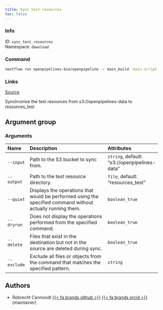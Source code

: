 ```yaml
---
title: Sync test resources
toc: false
---
```


::: {.column-margin}

### Info

ID: `sync_test_resources`  
Namespace: `download`

### Command

```bash
nextflow run openpipelines-bio/openpipeline -r main_build -main-script target/nextflow/download/sync_test_resources/main.nf --help
```

### Links
[Source](https://github.com/openpipelines-bio/openpipeline/blob/main/src/download/sync_test_resources){.btn-action .btn-sm .btn-info .btn role="button"}
:::

Synchronise the test resources from s3://openpipelines-data to resources_test

## Argument group

### Arguments



|Name        |Description                                                                                                |Attributes                                   |
|:-----------|:----------------------------------------------------------------------------------------------------------|:--------------------------------------------|
|`--input`   |Path to the S3 bucket to sync from.                                                                        |`string`, default: "s3://openpipelines-data" |
|`--output`  |Path to the test resource directory.                                                                       |`file`, default: "resources_test"            |
|`--quiet`   |Displays the operations that would be performed using the specified command without actually running them. |`boolean_true`                               |
|`--dryrun`  |Does not display the operations performed from the specified command.                                      |`boolean_true`                               |
|`--delete`  |Files that exist in the destination but not in the source are deleted during sync.                         |`boolean_true`                               |
|`--exclude` |Exclude all files or objects from the command that matches the specified pattern.                          |`string`                                     |

## Authors

 * Robrecht Cannoodt [{{< fa brands github >}}](https://github.com/rcannood) [{{< fa brands orcid >}}](https://orcid.org/0000-0003-3641-729X) (maintainer)

